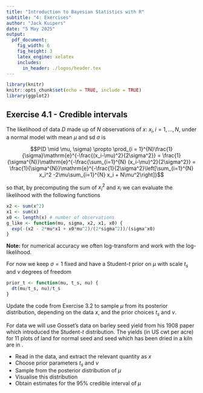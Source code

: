 ```yaml
---
title: "Introduction to Bayesian Statistics with R"
subtitle: "4: Exercises"
author: "Jack Kuipers"
date: "5 May 2025"
output:
  pdf_document:
    fig_width: 6
    fig_height: 3
    latex_engine: xelatex
    includes:
      in_header: ./logos/header.tex
---
```


```r
library(knitr)
knitr::opts_chunk$set(echo = TRUE, include = TRUE)
library(ggplot2)
```

## Exercise 4.1 - Credible intervals

The likelihood of data $D$ made up of $N$ observations of $x$: $x_i, i = 1,\ldots, N$, under a normal model with mean $\mu$ and sd $\sigma$ is

$$P(D \mid \mu, \sigma) \propto 
\prod_{i = 1}^{N}\frac{1}{\sigma}\mathrm{e}^{-\frac{(x_i-\mu)^2}{2\sigma^2}} =
\frac{1}{\sigma^{N}}\mathrm{e}^{-\frac{\sum_{i=1}^{N} (x_i-\mu)^2}{2\sigma^2}} = 
\frac{1}{\sigma^{N}}\mathrm{e}^{-\frac{1}{2\sigma^2}\left[\sum_{i=1}^{N} x_i^2 -2\mu\sum_{i=1}^{N} x_i + N\mu^2\right]}$$

so that, by precomputing the sum of $x_i^2$ and $x_i$ we can evaluate the likelihood with the following functions

```r
x2 <- sum(x^2)
x1 <- sum(x)
x0 <- length(x) # number of observations
g_like <- function(mu, sigma, x2, x1, x0) {
  exp(-(x2 - 2*mu*x1 + x0*mu^2)/(2*sigma^2))/(sigma^x0)
}
```

**Note:** for numerical accuracy we often log-transform and work with the log-likelihood.

For now we keep $\sigma=1$ fixed and have a Student-$t$ prior on $\mu$ with scale $t_s$ and $\nu$ degrees of freedom

```r
prior_t <- function(mu, t_s, nu) {
  dt(mu/t_s, nu)/t_s
}
```

Update the \code{basicMCMC} code from Exercise 3.2 to sample $\mu$ from its posterior distribution, depending on the data $x$, and the prior choices $t_s$ and $\nu$.

For data we will use Gosset's data on barley seed yield from his 1908 paper which introduced the Student-$t$ distribution. The yields (in US cwt per acre) for 11 plots of land for normal seed and seed which has been dried in a kiln are in \code{seed\_data.csv}.

* Read in the data, and extract the relevant quantity as $x$
* Choose prior parameters $t_s$ and $\nu$
* Sample from the posterior distribution of $\mu$
* Visualise this distribution
* Obtain estimates for the 95% credible interval of $\mu$

